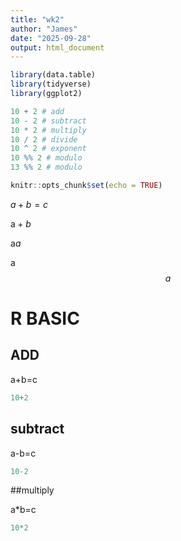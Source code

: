 ```yaml
---
title: "wk2"
author: "James"
date: "2025-09-28"
output: html_document
---
```

```r
library(data.table)
library(tidyverse)
library(ggplot2)

10 + 2 # add
10 - 2 # subtract
10 * 2 # multiply
10 / 2 # divide
10 ^ 2 # exponent
10 %% 2 # modulo
13 %% 2 # modulo
```


```r
knitr::opts_chunk$set(echo = TRUE)
```
$a+b= c$

$\text{a}+b$

a$a$

a$$a$$

# R BASIC

## ADD

a+b=c
```r
10+2
```
## subtract

a-b=c
```r
10-2
```

##multiply

a*b=c
```r
10*2
```


